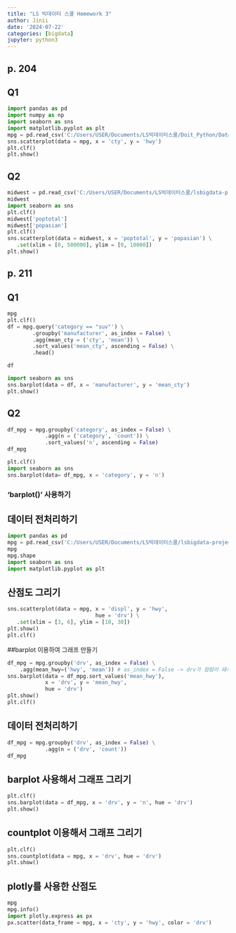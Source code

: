 ```yaml
---
title: "LS 빅데이터 스쿨 Homework 3"
author: Jinii
date: '2024-07-22'
categories: [bigdata]
jupyter: python3
---
```


## p. 204

## Q1
``` python
import pandas as pd
import numpy as np
import seaborn as sns
import matplotlib.pyplot as plt
mpg = pd.read_csv('C:/Users/USER/Documents/LS빅데이터스쿨/Doit_Python/Data/mpg.csv')
sns.scatterplot(data = mpg, x = 'cty', y = 'hwy')
plt.clf()
plt.show()

```

## Q2
``` python
midwest = pd.read_csv('C:/Users/USER/Documents/LS빅데이터스쿨/lsbigdata-project1/data/midwest.csv')
midwest
import seaborn as sns
plt.clf()
midwest['poptotal']
midwest['popasian']
plt.clf()
sns.scatterplot(data = midwest, x = 'poptotal', y = 'popasian') \
   .set(xlim = [0, 500000], ylim = [0, 10000])
plt.show()

```


## p. 211

## Q1
``` python
mpg
plt.clf()
df = mpg.query('category == "suv"') \
        .groupby('manufacturer', as_index = False) \
        .agg(mean_cty = ('cty', 'mean')) \
        .sort_values('mean_cty', ascending = False) \
        .head()

df

import seaborn as sns
sns.barplot(data = df, x = 'manufacturer', y = 'mean_cty')
plt.show()

```

## Q2
``` python
df_mpg = mpg.groupby('category', as_index = False) \
            .agg(n = ('category', 'count')) \
            .sort_values('n', ascending = False)
df_mpg

plt.clf()
import seaborn as sns
sns.barplot(data= df_mpg, x = 'category', y = 'n')

```


### 'barplot()' 사용하기

## 데이터 전처리하기

```python
import pandas as pd
mpg = pd.read_csv('C:/Users/USER/Documents/LS빅데이터스쿨/lsbigdata-project1/data/mpg.csv')
mpg
mpg.shape
import seaborn as sns
import matplotlib.pyplot as plt

```

## 산점도 그리기

```python
sns.scatterplot(data = mpg, x = 'displ', y = 'hwy',
                            hue = 'drv') \
   .set(xlim = [3, 6], ylim = [10, 30])
plt.show()
plt.clf()

```
##barplot 이용하여 그래프 만들기

``` python
df_mpg = mpg.groupby('drv', as_index = False) \
    .agg(mean_hwy=('hwy', 'mean')) # as_index = False -> drv가 컬럼이 돼서 나온다
sns.barplot(data = df_mpg.sort_values('mean_hwy'),
            x = 'drv', y = 'mean_hwy',
            hue = 'drv')
plt.show()
plt.clf()

```

## 데이터 전처리하기

``` python
df_mpg = mpg.groupby('drv', as_index = False) \
            .agg(n = ('drv', 'count'))
df_mpg

```

## barplot 사용해서 그래프 그리기

``` python
plt.clf()
sns.barplot(data = df_mpg, x = 'drv', y = 'n', hue = 'drv')
plt.show()

```
## countplot 이용해서 그래프 그리기

``` python
plt.clf()
sns.countplot(data = mpg, x = 'drv', hue = 'drv')
plt.show()

```

## plotly를 사용한 산점도

```python
mpg
mpg.info()
import plotly.express as px
px.scatter(data_frame = mpg, x = 'cty', y = 'hwy', color = 'drv')

```

